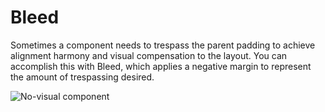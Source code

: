 # Bleed

Sometimes a component needs to trespass the parent padding to achieve alignment harmony and visual compensation to the layout. You can accomplish this with Bleed, which applies a negative margin to represent the amount of trespassing desired.

![No-visual component](public/assets/no-visual-component.webp)